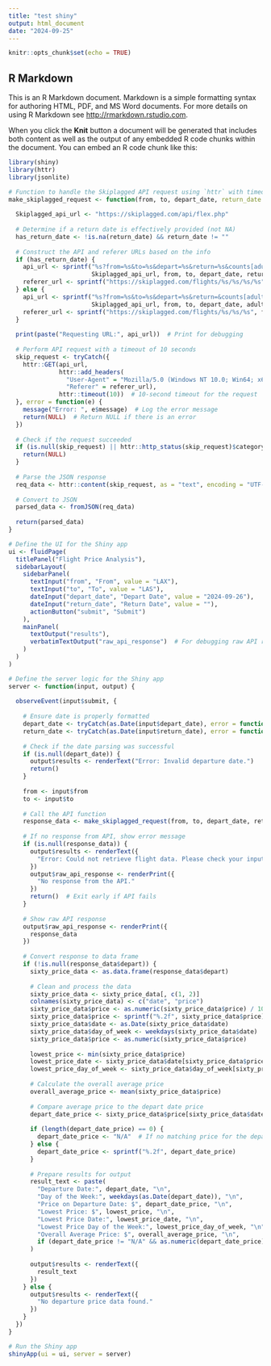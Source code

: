 ```yaml
---
title: "test shiny"
output: html_document
date: "2024-09-25"
---
```


```r
knitr::opts_chunk$set(echo = TRUE)
```

## R Markdown

This is an R Markdown document. Markdown is a simple formatting syntax for authoring HTML, PDF, and MS Word documents. For more details on using R Markdown see <http://rmarkdown.rstudio.com>.

When you click the **Knit** button a document will be generated that includes both content as well as the output of any embedded R code chunks within the document. You can embed an R code chunk like this:

```r
library(shiny)
library(httr)
library(jsonlite)

# Function to handle the Skiplagged API request using `httr` with timeout and error handling
make_skiplagged_request <- function(from, to, depart_date, return_date = NA, adults = 1, children = 0) {
  
  Skiplagged_api_url <- "https://skiplagged.com/api/flex.php"
  
  # Determine if a return date is effectively provided (not NA)
  has_return_date <- !is.na(return_date) && return_date != ""
  
  # Construct the API and referer URLs based on the info 
  if (has_return_date) {
    api_url <- sprintf("%s?from=%s&to=%s&depart=%s&return=%s&counts[adults]=%d&counts[children]=%d",
                       Skiplagged_api_url, from, to, depart_date, return_date, adults, children)
    referer_url <- sprintf("https://skiplagged.com/flights/%s/%s/%s/%s", from, to, depart_date, return_date)
  } else {
    api_url <- sprintf("%s?from=%s&to=%s&depart=%s&return=&counts[adults]=%d&counts[children]=%d",
                       Skiplagged_api_url, from, to, depart_date, adults, children)
    referer_url <- sprintf("https://skiplagged.com/flights/%s/%s/%s", from, to, depart_date)
  }
  
  print(paste("Requesting URL:", api_url))  # Print for debugging
  
  # Perform API request with a timeout of 10 seconds
  skip_request <- tryCatch({
    httr::GET(api_url,
              httr::add_headers(
                "User-Agent" = "Mozilla/5.0 (Windows NT 10.0; Win64; x64) AppleWebKit/537.36 (KHTML, like Gecko) Chrome/122.0.0.0 Safari/537.36 Edg/122.0.0.0", 
                "Referer" = referer_url),
              httr::timeout(10))  # 10-second timeout for the request
  }, error = function(e) {
    message("Error: ", e$message)  # Log the error message
    return(NULL)  # Return NULL if there is an error
  })
  
  # Check if the request succeeded
  if (is.null(skip_request) || httr::http_status(skip_request)$category != "Success") {
    return(NULL)
  }
  
  # Parse the JSON response
  req_data <- httr::content(skip_request, as = "text", encoding = "UTF-8")
  
  # Convert to JSON
  parsed_data <- fromJSON(req_data)
  
  return(parsed_data)
}

# Define the UI for the Shiny app
ui <- fluidPage(
  titlePanel("Flight Price Analysis"),
  sidebarLayout(
    sidebarPanel(
      textInput("from", "From", value = "LAX"),
      textInput("to", "To", value = "LAS"),
      dateInput("depart_date", "Depart Date", value = "2024-09-26"),
      dateInput("return_date", "Return Date", value = ""),
      actionButton("submit", "Submit")
    ),
    mainPanel(
      textOutput("results"),
      verbatimTextOutput("raw_api_response")  # For debugging raw API response
    )
  )
)

# Define the server logic for the Shiny app
server <- function(input, output) {
  
  observeEvent(input$submit, {
    
    # Ensure date is properly formatted
    depart_date <- tryCatch(as.Date(input$depart_date), error = function(e) NULL)
    return_date <- tryCatch(as.Date(input$return_date), error = function(e) NA)
    
    # Check if the date parsing was successful
    if (is.null(depart_date)) {
      output$results <- renderText("Error: Invalid departure date.")
      return()
    }
    
    from <- input$from
    to <- input$to
    
    # Call the API function
    response_data <- make_skiplagged_request(from, to, depart_date, return_date)
    
    # If no response from API, show error message
    if (is.null(response_data)) {
      output$results <- renderText({
        "Error: Could not retrieve flight data. Please check your inputs or try again later."
      })
      output$raw_api_response <- renderPrint({
        "No response from the API."
      })
      return()  # Exit early if API fails
    }
    
    # Show raw API response
    output$raw_api_response <- renderPrint({
      response_data
    })
    
    # Convert response to data frame
    if (!is.null(response_data$depart)) {
      sixty_price_data <- as.data.frame(response_data$depart)
      
      # Clean and process the data
      sixty_price_data <- sixty_price_data[, c(1, 2)]
      colnames(sixty_price_data) <- c("date", "price")
      sixty_price_data$price <- as.numeric(sixty_price_data$price) / 100
      sixty_price_data$price <- sprintf("%.2f", sixty_price_data$price)
      sixty_price_data$date <- as.Date(sixty_price_data$date)
      sixty_price_data$day_of_week <- weekdays(sixty_price_data$date)
      sixty_price_data$price <- as.numeric(sixty_price_data$price)
      
      lowest_price <- min(sixty_price_data$price)
      lowest_price_date <- sixty_price_data$date[sixty_price_data$price == lowest_price]
      lowest_price_day_of_week <- sixty_price_data$day_of_week[sixty_price_data$price == lowest_price]
      
      # Calculate the overall average price
      overall_average_price <- mean(sixty_price_data$price)
      
      # Compare average price to the depart date price 
      depart_date_price <- sixty_price_data$price[sixty_price_data$date == depart_date]
      
      if (length(depart_date_price) == 0) {
        depart_date_price <- "N/A"  # If no matching price for the departure date
      } else {
        depart_date_price <- sprintf("%.2f", depart_date_price)
      }
      
      # Prepare results for output
      result_text <- paste(
        "Departure Date:", depart_date, "\n",
        "Day of the Week:", weekdays(as.Date(depart_date)), "\n",
        "Price on Departure Date: $", depart_date_price, "\n",
        "Lowest Price: $", lowest_price, "\n",
        "Lowest Price Date:", lowest_price_date, "\n",
        "Lowest Price Day of the Week:", lowest_price_day_of_week, "\n",
        "Overall Average Price: $", overall_average_price, "\n",
        if (depart_date_price != "N/A" && as.numeric(depart_date_price) < overall_average_price) "BUY" else "CONSIDER"
      )
      
      output$results <- renderText({
        result_text
      })
    } else {
      output$results <- renderText({
        "No departure price data found."
      })
    }
  })
}

# Run the Shiny app
shinyApp(ui = ui, server = server)


```


